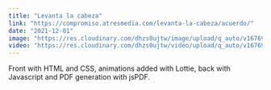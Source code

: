 ```yaml
---
title: "Levanta la cabeza"
link: "https://compromiso.atresmedia.com/levanta-la-cabeza/acuerdo/"
date: "2021-12-01"
image: "https://res.cloudinary.com/dhzs0ujtw/image/upload/q_auto/v1676925251/portfolio/acuerdo_vlngdm"
video: "https://res.cloudinary.com/dhzs0ujtw/video/upload/q_auto/v1676922027/portfolio/acuerdo_nscxtq"
---
```


Front with HTML and CSS, animations added with Lottie, back with Javascript and PDF generation with jsPDF. 